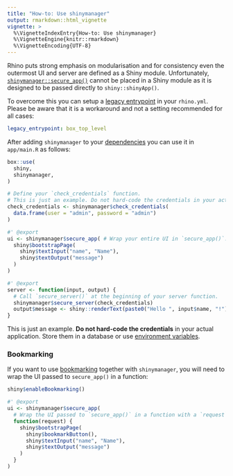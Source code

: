 ```yaml
---
title: "How-to: Use shinymanager"
output: rmarkdown::html_vignette
vignette: >
  %\VignetteIndexEntry{How-to: Use shinymanager}
  %\VignetteEngine{knitr::rmarkdown}
  %\VignetteEncoding{UTF-8}
---
```


Rhino puts strong emphasis on modularisation
and for consistency even the outermost UI and server are defined as a Shiny module.
Unfortunately, [`shinymanager::secure_app()`](https://datastorm-open.github.io/shinymanager/reference/secure-app.html)
cannot be placed in a Shiny module as it is designed to be passed directly to `shiny::shinyApp()`.

To overcome this you can setup a [legacy entrypoint](https://appsilon.github.io/rhino/reference/app.html#legacy-entrypoint)
in your `rhino.yml`.
Please be aware that it is a workaround and not a setting recommended for all cases:

```yml
legacy_entrypoint: box_top_level
```

After adding `shinymanager` to your [dependencies](https://appsilon.github.io/rhino/articles/how-to/manage-r-dependencies.html)
you can use it in `app/main.R` as follows:

```r
box::use(
  shiny,
  shinymanager,
)

# Define your `check_credentials` function.
# This is just an example. Do not hard-code the credentials in your actual application.
check_credentials <- shinymanager$check_credentials(
  data.frame(user = "admin", password = "admin")
)

#' @export
ui <- shinymanager$secure_app( # Wrap your entire UI in `secure_app()`.
  shiny$bootstrapPage(
    shiny$textInput("name", "Name"),
    shiny$textOutput("message")
  )
)

#' @export
server <- function(input, output) {
  # Call `secure_server()` at the beginning of your server function.
  shinymanager$secure_server(check_credentials)
  output$message <- shiny::renderText(paste0("Hello ", input$name, "!"))
}
```

This is just an example.
**Do not hard-code the credentials** in your actual application.
Store them in a database or use
[environment variables](https://appsilon.github.io/rhino/articles/how-to/manage-secrets-and-environments.html).

### Bookmarking

If you want to use [bookmarking](https://shiny.posit.co/r/articles/share/bookmarking-state/)
together with `shinymanager`,
you will need to wrap the UI passed to `secure_app()` in a function:

```r
shiny$enableBookmarking()

#' @export
ui <- shinymanager$secure_app(
  # Wrap the UI passed to `secure_app()` in a function with a `request` parameter.
  function(request) {
    shiny$bootstrapPage(
      shiny$bookmarkButton(),
      shiny$textInput("name", "Name"),
      shiny$textOutput("message")
    )
  }
)
```
